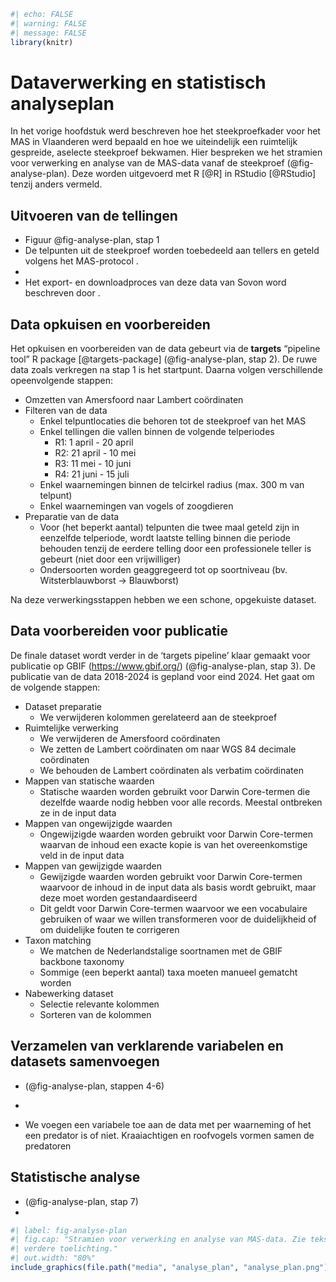 ```r
#| echo: FALSE
#| warning: FALSE
#| message: FALSE
library(knitr)
```

# Dataverwerking en statistisch analyseplan {#sec-analyseplan}

In het vorige hoofdstuk werd beschreven hoe het steekproefkader voor het MAS in Vlaanderen werd bepaald en hoe we uiteindelijk een ruimtelijk gespreide, aselecte steekproef bekwamen.
Hier bespreken we het stramien voor verwerking en analyse van de MAS-data vanaf de steekproef (@fig-analyse-plan).
Deze worden uitgevoerd met R [@R] in RStudio [@RStudio] tenzij anders vermeld.

## Uitvoeren van de tellingen {#sec-stap-1}

-   Figuur @fig-analyse-plan, stap 1
-   De telpunten uit de steekproef worden toebedeeld aan tellers en geteld volgens het MAS-protocol \textcolor{red}{[REF]}.
-   \textcolor{red}{Waarnemingen worden via de Avimap app ingegeven en komen zo bij Sovon terecht.}
-   Het export- en downloadproces van deze data van Sovon word beschreven door \textcolor{red}{[REF]}.

## Data opkuisen en voorbereiden {#sec-stap-2}

Het opkuisen en voorbereiden van de data gebeurt via de **targets** "pipeline tool" R package [@targets-package] (@fig-analyse-plan, stap 2).
De ruwe data zoals verkregen na stap 1 is het startpunt.
Daarna volgen verschillende opeenvolgende stappen:

-   Omzetten van Amersfoord naar Lambert coördinaten
-   Filteren van de data
    -   Enkel telpuntlocaties die behoren tot de steekproef van het MAS
    -   Enkel tellingen die vallen binnen de volgende telperiodes
        -   R1: 1 april - 20 april
        -   R2: 21 april - 10 mei
        -   R3: 11 mei - 10 juni
        -   R4: 21 juni - 15 juli
    -   Enkel waarnemingen binnen de telcirkel radius (max. 300 m van telpunt)
    -   Enkel waarnemingen van vogels of zoogdieren
-   Preparatie van de data
    -   Voor (het beperkt aantal) telpunten die twee maal geteld zijn in eenzelfde telperiode, wordt laatste telling binnen die periode behouden tenzij de eerdere telling door een professionele teller is gebeurt (niet door een vrijwilliger)
    -   Ondersoorten worden geaggregeerd tot op soortniveau (bv. Witsterblauwborst $\rightarrow$ Blauwborst)

Na deze verwerkingsstappen hebben we een schone, opgekuiste dataset.

## Data voorbereiden voor publicatie {#sec-stap-3}

De finale dataset wordt verder in de 'targets pipeline' klaar gemaakt voor publicatie op GBIF (<https://www.gbif.org/>) (@fig-analyse-plan, stap 3).
De publicatie van de data 2018-2024 is gepland voor eind 2024.
\textcolor{red}{Preparatie van data publicatie gaat voornamelijk over Darwin Core mapping ... .} Het gaat om de volgende stappen:

-   Dataset preparatie
    -   We verwijderen kolommen gerelateerd aan de steekproef
-   Ruimtelijke verwerking
    -   We verwijderen de Amersfoord coördinaten
    -   We zetten de Lambert coördinaten om naar WGS 84 decimale coördinaten
    -   We behouden de Lambert coördinaten als verbatim coördinaten
-   Mappen van statische waarden
    -   Statische waarden worden gebruikt voor Darwin Core-termen die dezelfde waarde nodig hebben voor alle records. Meestal ontbreken ze in de input data
-   Mappen van ongewijzigde waarden
    -   Ongewijzigde waarden worden gebruikt voor Darwin Core-termen waarvan de inhoud een exacte kopie is van het overeenkomstige veld in de input data
-   Mappen van gewijzigde waarden
    -   Gewijzigde waarden worden gebruikt voor Darwin Core-termen waarvoor de inhoud in de input data als basis wordt gebruikt, maar deze moet worden gestandaardiseerd
    -   Dit geldt voor Darwin Core-termen waarvoor we een vocabulaire gebruiken of waar we willen transformeren voor de duidelijkheid of om duidelijke fouten te corrigeren
-   Taxon matching
    -   We matchen de Nederlandstalige soortnamen met de GBIF backbone taxonomy \textcolor{red}{REF}
    -   Sommige (een beperkt aantal) taxa moeten manueel gematcht worden
-   Nabewerking dataset
    -   Selectie relevante kolommen
    -   Sorteren van de kolommen

## Verzamelen van verklarende variabelen en datasets samenvoegen {#sec-stap-4}

-   (@fig-analyse-plan, stappen 4-6)

-   \textcolor{red}{to do en zie pilootproject}

-   We voegen een variabele toe aan de data met per waarneming of het een predator is of niet.
    Kraaiachtigen en roofvogels vormen samen de predatoren

## Statistische analyse {#sec-stap-7}

-   (@fig-analyse-plan, stap 7)
-   \textcolor{red}{to do en zie pilootproject}

```r
#| label: fig-analyse-plan
#| fig.cap: "Stramien voor verwerking en analyse van MAS-data. Zie tekst voor
#| verdere toelichting."
#| out.width: "80%"
include_graphics(file.path("media", "analyse_plan", "analyse_plan.png"))
```
